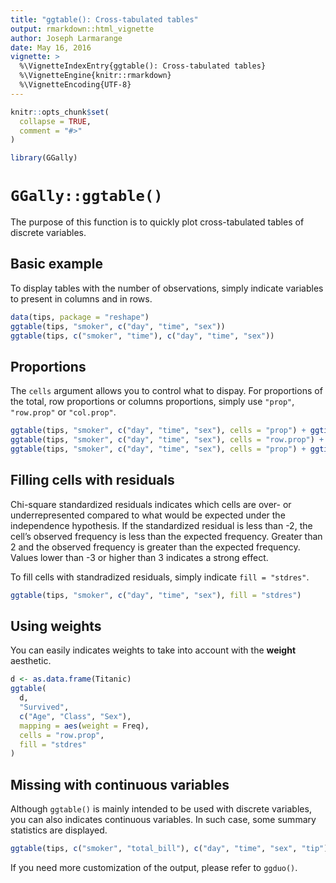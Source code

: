 ```yaml
---
title: "ggtable(): Cross-tabulated tables"
output: rmarkdown::html_vignette
author: Joseph Larmarange
date: May 16, 2016
vignette: >
  %\VignetteIndexEntry{ggtable(): Cross-tabulated tables}
  %\VignetteEngine{knitr::rmarkdown}
  %\VignetteEncoding{UTF-8}
---
```


```r
knitr::opts_chunk$set(
  collapse = TRUE,
  comment = "#>"
)
```

```r
library(GGally)
```


# `GGally::ggtable()`

The purpose of this function is to quickly plot cross-tabulated tables of discrete variables.


## Basic example

To display tables with the number of observations, simply indicate variables to present in columns and in rows.

```r
data(tips, package = "reshape")
ggtable(tips, "smoker", c("day", "time", "sex"))
ggtable(tips, c("smoker", "time"), c("day", "time", "sex"))
```

## Proportions

The `cells` argument allows you to control what to dispay. For proportions of the total, row proportions or columns proportions, simply use `"prop"`, `"row.prop"` or `"col.prop"`.

```r
ggtable(tips, "smoker", c("day", "time", "sex"), cells = "prop") + ggtitle("Proportions of total")
ggtable(tips, "smoker", c("day", "time", "sex"), cells = "row.prop") + ggtitle("Row proportions")
ggtable(tips, "smoker", c("day", "time", "sex"), cells = "prop") + ggtitle("Column proportions")
```

## Filling cells with residuals

Chi-square standardized residuals indicates which cells are over- or underrepresented compared to what would be expected under the independence hypothesis. If the standardized residual is less than -2, the cell’s observed frequency is less than the expected frequency. Greater than 2 and the observed frequency is greater than the expected frequency. Values lower than -3 or higher than 3 indicates a strong effect.

To fill cells with standradized residuals, simply indicate `fill = "stdres"`.

```r
ggtable(tips, "smoker", c("day", "time", "sex"), fill = "stdres")
```

## Using weights

You can easily indicates weights to take into account with the **weight** aesthetic.

```r
d <- as.data.frame(Titanic)
ggtable(
  d,
  "Survived",
  c("Age", "Class", "Sex"),
  mapping = aes(weight = Freq),
  cells = "row.prop",
  fill = "stdres"
)
```

## Missing with continuous variables

Although `ggtable()` is mainly intended to be used with discrete variables, you can also indicates continuous variables. In such case, some summary statistics are displayed.

```r
ggtable(tips, c("smoker", "total_bill"), c("day", "time", "sex", "tip"))
```

If you need more customization of the output, please refer to `ggduo()`.
